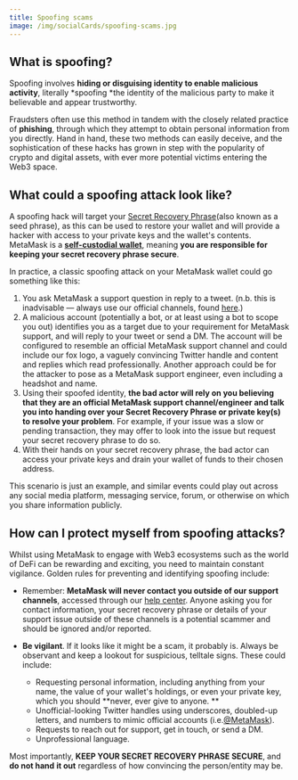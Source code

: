 ```yaml
---
title: Spoofing scams
image: /img/socialCards/spoofing-scams.jpg
---
```



<CustomLayout />

## What is spoofing?

Spoofing involves **hiding or disguising identity to enable malicious activity**, literally *spoofing *the identity of the malicious party to make it believable and appear trustworthy.

Fraudsters often use this method in tandem with the closely related practice of **phishing**, through which they attempt to obtain personal information from you directly. Hand in hand, these two methods can easily deceive, and the sophistication of these hacks has grown in step with the popularity of crypto and digital assets, with ever more potential victims entering the Web3 space.

## What could a spoofing attack look like?

A spoofing hack will target your [Secret Recovery Phrase](/getting-started/user-guide-secret-recovery-phrase-password-and-private-keys)(also known as a seed phrase), as this can be used to restore your wallet and will provide a hacker with access to your private keys and the wallet's contents. MetaMask is a **[self-custodial wallet](https://consensys.net/blog/metamask/whats-in-a-self-custody-non-custodial-wallet-anyway/)**, meaning **you are responsible for keeping your secret recovery phrase secure**.

In practice, a classic spoofing attack on your MetaMask wallet could go something like this:

1. You ask MetaMask a support question in reply to a tweet. (n.b. this is inadvisable — always use our official channels, found [here](https://support.metamask.io/hc/en-us).)
2. A malicious account (potentially a bot, or at least using a bot to scope you out) identifies you as a target due to your requirement for MetaMask support, and will reply to your tweet or send a DM. The account will be configured to resemble an official MetaMask support channel and could include our fox logo, a vaguely convincing Twitter handle and content and replies which read professionally. Another approach could be for the attacker to pose as a MetaMask support engineer, even including a headshot and name.
3. Using their spoofed identity, **the bad actor will rely on you believing that they are an official MetaMask support channel/engineer and talk you into handing over your Secret Recovery Phrase or private key(s) to resolve your problem**. For example, if your issue was a slow or pending transaction, they may offer to look into the issue but request your secret recovery phrase to do so.
4. With their hands on your secret recovery phrase, the bad actor can access your private keys and drain your wallet of funds to their chosen address.

This scenario is just an example, and similar events could play out across any social media platform, messaging service, forum, or otherwise on which you share information publicly.

## How can I protect myself from spoofing attacks?

Whilst using MetaMask to engage with Web3 ecosystems such as the world of DeFi can be rewarding and exciting, you need to maintain constant vigilance. Golden rules for preventing and identifying spoofing include:

- Remember: **MetaMask will never contact you outside of our support channels**, accessed through our [help center](https://support.metamask.io/hc/en-us). Anyone asking you for contact information, your secret recovery phrase or details of your support issue outside of these channels is a potential scammer and should be ignored and/or reported.

- **Be vigilant**. If it looks like it might be a scam, it probably is. Always be observant and keep a lookout for suspicious, telltale signs. These could include:

  - Requesting personal information, including anything from your name, the value of your wallet's holdings, or even your private key, which you should **never, ever give to anyone. **
  - Unofficial-looking Twitter handles using underscores, doubled-up letters, and numbers to mimic official accounts (i.e.[@MetaMask](https://twitter.com/MetaMask)).
  - Requests to reach out for support, get in touch, or send a DM.
  - Unprofessional language.

Most importantly, **KEEP YOUR SECRET RECOVERY PHRASE SECURE**, and **do not hand** **it out** regardless of how convincing the person/entity may be.
